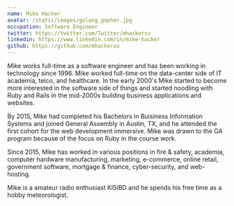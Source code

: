 ```yaml
---
name: Mike Hacker
avatar: /static/images/golang_gopher.jpg
occupation: Software Engineer
twitter: https://twitter.com/Twitter/mhackersu
linkedin: https://www.linkedin.com/in/mike-hacker
github: https://github.com/mhackersu
---
```


Mike works full-time as a software engineer and has been working in technology since 1996. Mike worked full-time on the data-center side of IT academia, telco, and healthcare. In the early 2000's Mike started to become more interested in the software side of things and started noodling with Ruby and Rails in the mid-2000s building business applications and websites.

By 2015, Mike had completed his Bachelors in Buisiness Information Systems and joined General Assembly in Austin, TX, and he attended the first cohort for the web development immersive. Mike was drawn to the GA program because of the focus on Ruby in the course work.

Since 2015, Mike has worked in various positions in fire & safety, academia, computer hardware manufacturing, marketing, e-commerce, online retail, government software, mortgage & finance, cyber-security, and web-hosting.

Mike is a amateur radio enthusiast KI5IBD and he spends his free time as a hobby meteorologist.
